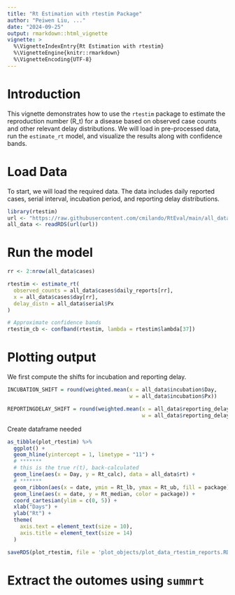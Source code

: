 ```yaml
---
title: "Rt Estimation with rtestim Package"
author: "Peiwen Liu, ..."
date: "2024-09-25"
output: rmarkdown::html_vignette
vignette: >
  %\VignetteIndexEntry{Rt Estimation with rtestim}
  %\VignetteEngine{knitr::rmarkdown}
  %\VignetteEncoding{UTF-8}
---
```


# Introduction

This vignette demonstrates how to use the `rtestim` package to estimate the reproduction number \(R_t\) for a disease based on observed case counts and other relevant delay distributions. We will load in pre-processed data, run the `estimate_rt` model, and visualize the results along with confidence bands.

# Load Data

To start, we will load the required data. The data includes daily reported cases, serial interval, incubation period, and reporting delay distributions.

```r
library(rtestim)
url <- "https://raw.githubusercontent.com/cmilando/RtEval/main/all_data.RDS"
all_data <- readRDS(url(url))

```


# Run the model
```r
rr <- 2:nrow(all_data$cases)

rtestim <- estimate_rt(
  observed_counts = all_data$cases$daily_reports[rr],
  x = all_data$cases$day[rr],
  delay_distn = all_data$serial$Px
)

# Approximate confidence bands
rtestim_cb <- confband(rtestim, lambda = rtestim$lambda[37])
```

# Plotting output
We first compute the shifts for incubation and reporting delay.
``` r
INCUBATION_SHIFT = round(weighted.mean(x = all_data$incubation$Day,
                                       w = all_data$incubation$Px))

REPORTINGDELAY_SHIFT = round(weighted.mean(x = all_data$reporting_delay$Day,
                                           w = all_data$reporting_delay$Px))
```
Create dataframe needed 
``` r
as_tibble(plot_rtestim) %>%
  ggplot() +
  geom_hline(yintercept = 1, linetype = "11") +
  # *******
  # this is the true r(t), back-calculated
  geom_line(aes(x = Day, y = Rt_calc), data = all_data$rt) +
  # *******
  geom_ribbon(aes(x = date, ymin = Rt_lb, ymax = Rt_ub, fill = package), alpha = 0.25) +
  geom_line(aes(x = date, y = Rt_median, color = package)) +
  coord_cartesian(ylim = c(0, 5)) +
  xlab("Days") +
  ylab("Rt") +
  theme(
    axis.text = element_text(size = 10),
    axis.title = element_text(size = 14)
  )

saveRDS(plot_rtestim, file = 'plot_objects/plot_data_rtestim_reports.RDS')
```
# Extract the outomes using `summrt`
